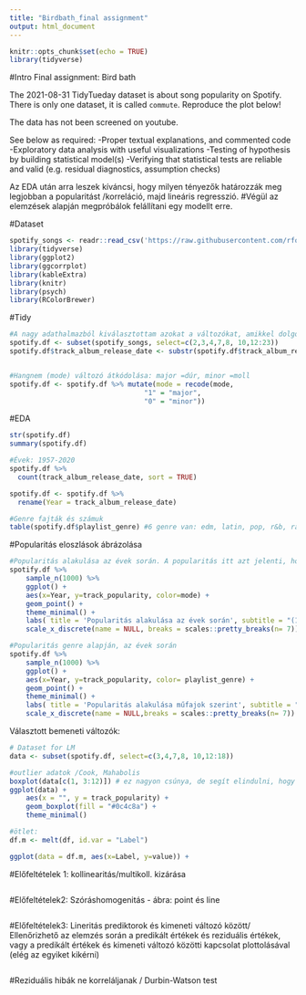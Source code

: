 ```yaml
---
title: "Birdbath_final assignment"
output: html_document
---
```


```r
knitr::opts_chunk$set(echo = TRUE)
library(tidyverse)
```

#Intro
Final assignment: Bird bath

The 2021-08-31 TidyTueday dataset is about song popularity on Spotify. There is only one dataset, it is called `commute`. Reproduce the plot below!

The data has not been screened on youtube.

See below as required:
    -Proper textual explanations, and commented code
    -Exploratory data analysis with useful visualizations
    -Testing of hypothesis by building statistical model(s)
    -Verifying that statistical tests are reliable and valid (e.g. residual diagnostics, assumption checks)
    
Az EDA után arra leszek kíváncsi, hogy milyen tényezők határozzák meg legjobban a popularitást /korreláció, majd lineáris regresszió. 
#Végül az elemzések alapján megpróbálok felállítani egy modellt erre.
    
#Dataset
```r
spotify_songs <- readr::read_csv('https://raw.githubusercontent.com/rfordatascience/tidytuesday/master/data/2020/2020-01-21/spotify_songs.csv')
library(tidyverse)
library(ggplot2)
library(ggcorrplot)
library(kableExtra)
library(knitr)
library(psych)
library(RColorBrewer)

```

#Tidy
```r
#A nagy adathalmazból kiválasztottam azokat a változókat, amikkel dolgozni szeretnék.
spotify.df <- subset(spotify_songs, select=c(2,3,4,7,8, 10,12:23))
spotify.df$track_album_release_date <- substr(spotify.df$track_album_release_date, 0, 4) #dátum redukálása évre


#Hangnem (mode) változó átkódolása: major =dúr, minor =moll
spotify.df <- spotify.df %>% mutate(mode = recode(mode, 
                                 "1" = "major",
                                 "0" = "minor"))

```
#EDA
```r
str(spotify.df)
summary(spotify.df)

#Évek: 1957-2020 
spotify.df %>% 
  count(track_album_release_date, sort = TRUE)

spotify.df <- spotify.df %>% 
  rename(Year = track_album_release_date)

#Genre fajták és számuk
table(spotify.df$playlist_genre) #6 genre van: edm, latin, pop, r&b, rap, rock. Nagyjából hasonló számban.
```

#Popularitás eloszlások ábrázolása
```r

#Popularitás alakulása az évek során. A popularitás itt azt jelenti, hogy mennyire volt népszerű.
spotify.df %>% 
    sample_n(1000) %>%
    ggplot() + 
    aes(x=Year, y=track_popularity, color=mode) + 
    geom_point() +
    theme_minimal() +
    labs( title = 'Popularitás alakulása az évek során', subtitle = "(1957-2020)", y= "Popularitás", color = 'Hangnem') + 
    scale_x_discrete(name = NULL, breaks = scales::pretty_breaks(n= 7))

#Popularitás genre alapján, az évek során
spotify.df %>% 
    sample_n(1000) %>%
    ggplot() + 
    aes(x=Year, y=track_popularity, color= playlist_genre) + 
    geom_point() + 
    theme_minimal() +
    labs( title = 'Popularitás alakulása műfajok szerint', subtitle = "(1957-2020)",y= "Popularitás", color = 'Műfaj') +
    scale_x_discrete(name = NULL,breaks = scales::pretty_breaks(n= 7)) 
```


Választott bemeneti változók:
```r
# Dataset for LM
data <- subset(spotify.df, select=c(3,4,7,8, 10,12:18))

#outlier adatok /Cook, Mahabolis
boxplot(data[c(1, 3:12)]) # ez nagyon csúnya, de segít elindulni, hogy mit érdemes megnézni
ggplot(data) +
    aes(x = "", y = track_popularity) +
    geom_boxplot(fill = "#0c4c8a") +
    theme_minimal()

#ötlet:
df.m <- melt(df, id.var = "Label")

ggplot(data = df.m, aes(x=Label, y=value)) + 
```


#Előfeltételek 1: kollinearitás/multikoll. kizárása
```r

```

#Előfeltételek2: Szóráshomogenitás - ábra: point és line
```r

```

#Előfeltételek3: Lineritás prediktorok és kimeneti változó között/ Ellenőrizhető az elemzés során a predikált értékek és reziduális értékek, vagy a predikált értékek és kimeneti változó közötti kapcsolat plottolásával (elég az egyiket kikérni)
```r

```

#Reziduális hibák ne korreláljanak / Durbin-Watson test
```r

```

